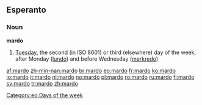 ==Esperanto==
===Noun===
'''mardo'''
# [[Tuesday]], the second (in ISO 8601) or third (elsewhere) day of the week, after Monday ([[lundo]]) and before Wednesday ([[merkredo]])

[[Category:eo:Days of the week]]

[[af:mardo]]
[[zh-min-nan:mardo]]
[[br:mardo]]
[[eo:mardo]]
[[fr:mardo]]
[[ko:mardo]]
[[io:mardo]]
[[it:mardo]]
[[nl:mardo]]
[[no:mardo]]
[[pl:mardo]]
[[ro:mardo]]
[[ru:mardo]]
[[fi:mardo]]
[[sv:mardo]]
[[tr:mardo]]
[[zh:mardo]]